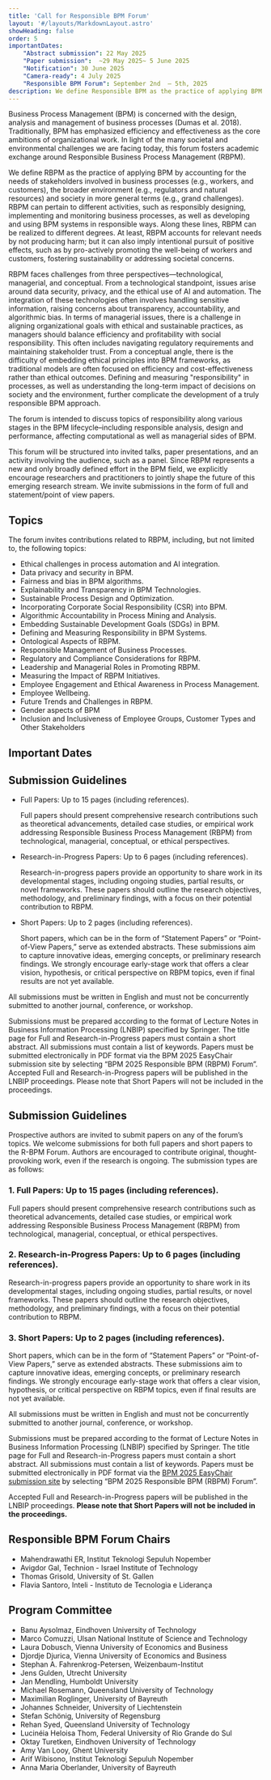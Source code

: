 ```yaml
---
title: 'Call for Responsible BPM Forum'
layout: '#/layouts/MarkdownLayout.astro'
showHeading: false
order: 5
importantDates:
    "Abstract submission": 22 May 2025
    "Paper submission":  ~29 May 2025~ 5 June 2025
    "Notification": 30 June 2025
    "Camera-ready": 4 July 2025
    "Responsible BPM Forum": September 2nd  – 5th, 2025
description: We define Responsible BPM as the practice of applying BPM by accounting for the needs of stakeholders involved in business processes (e.g., workers, and customers), the broader environment (e.g., regulators and natural resources) and society in more general terms (e.g., grand challenges)
---
```


Business Process Management (BPM) is concerned with the design, analysis and management of business processes (Dumas et al. 2018). Traditionally, BPM has emphasized efficiency and effectiveness as the core ambitions of organizational work. In light of the many societal and environmental challenges we are facing today, this forum fosters academic exchange around Responsible Business Process Management (RBPM). 

We define RBPM as the practice of applying BPM by accounting for the needs of stakeholders involved in business processes (e.g., workers, and customers), the broader environment (e.g., regulators and natural resources) and society in more general terms (e.g., grand challenges). RBPM can pertain to different activities, such as responsibly designing, implementing and monitoring business processes, as well as developing and using BPM systems in responsible ways. Along these lines, RBPM can be realized to different degrees. At least, RBPM accounts for relevant needs by not producing harm; but it can also imply intentional pursuit of positive effects, such as by pro-actively promoting the well-being of workers and customers, fostering sustainability or addressing societal concerns. 

RBPM faces challenges from three perspectives—technological, managerial, and conceptual. From a technological standpoint, issues arise around data security, privacy, and the ethical use of AI and automation. The integration of these technologies often involves handling sensitive information, raising concerns about transparency, accountability, and algorithmic bias. In terms of managerial issues, there is a challenge in aligning organizational goals with ethical and sustainable practices, as managers should balance efficiency and profitability with social responsibility. This often includes navigating regulatory requirements and maintaining stakeholder trust. From a conceptual angle, there is the difficulty of embedding ethical principles into BPM frameworks, as traditional models are often focused on efficiency and cost-effectiveness rather than ethical outcomes. Defining and measuring "responsibility" in processes, as well as understanding the long-term impact of decisions on society and the environment, further complicate the development of a truly responsible BPM approach.

The forum is intended to discuss topics of responsibility along various stages in the BPM lifecycle–including responsible analysis, design and performance, affecting computational as well as managerial sides of BPM.

This forum will be structured into invited talks, paper presentations, and an activity involving the audience, such as a panel. Since RBPM represents a new and only broadly defined effort in the BPM field, we explicitly encourage researchers and practitioners to jointly shape the future of this emerging research stream. We invite submissions in the form of full and statement/point of view papers.

## Topics

The forum invites contributions related to RBPM, including, but not limited to, the following topics:
- Ethical challenges in process automation and AI integration. 
- Data privacy and security in BPM.
- Fairness and bias in BPM algorithms. 
- Explainability and Transparency in BPM Technologies.
- Sustainable Process Design and Optimization.
- Incorporating Corporate Social Responsibility (CSR) into BPM.
- Algorithmic Accountability in Process Mining and Analysis.
- Embedding Sustainable Development Goals (SDGs) in BPM. 
- Defining and Measuring Responsibility in BPM Systems. 
- Ontological Aspects of RBPM. 
- Responsible Management of Business Processes. 
- Regulatory and Compliance Considerations for RBPM. 
- Leadership and Managerial Roles in Promoting RBPM. 
- Measuring the Impact of RBPM Initiatives.
- Employee Engagement and Ethical Awareness in Process Management. 
- Employee Wellbeing. 
- Future Trends and Challenges in RBPM.      
- Gender aspects of BPM
- Inclusion and Inclusiveness of Employee Groups, Customer Types and Other Stakeholders

## Important Dates

<ImportantDates importantDates={frontmatter.importantDates}/>

## Submission Guidelines

* Full Papers: Up to 15 pages (including references).

    Full papers should present comprehensive research contributions such as theoretical advancements, detailed case studies, or empirical work addressing Responsible Business Process Management (RBPM) from technological, managerial, conceptual, or ethical perspectives.

* Research-in-Progress Papers: Up to 6 pages (including references).

    Research-in-progress papers provide an opportunity to share work in its developmental stages, including ongoing studies, partial results, or novel frameworks. These papers should outline the research objectives, methodology, and preliminary findings, with a focus on their potential contribution to RBPM.

* Short Papers: Up to 2 pages (including references).

    Short papers, which can be in the form of “Statement Papers” or “Point-of-View Papers,” serve as extended abstracts. These submissions aim to capture innovative ideas, emerging concepts, or preliminary research findings. We strongly encourage early-stage work that offers a clear vision, hypothesis, or critical perspective on RBPM topics, even if final results are not yet available.
 
All submissions must be written in English and must not be concurrently submitted to another journal, conference, or workshop.
 
Submissions must be prepared according to the format of Lecture Notes in Business Information Processing (LNBIP) specified by Springer. The title page for Full and Research-in-Progress papers must contain a short abstract. All submissions must contain a list of keywords. Papers must be submitted electronically in PDF format via the BPM 2025 EasyChair submission site by selecting “BPM 2025 Responsible BPM (RBPM) Forum”.
Accepted Full and Research-in-Progress papers will be published in the LNBIP proceedings. Please note that Short Papers will not be included in the proceedings.

## Submission Guidelines

Prospective authors are invited to submit papers on any of the forum’s topics. We welcome submissions for both full papers and short papers to the R-BPM Forum. Authors are encouraged to contribute original, thought-provoking work, even if the research is ongoing. The submission types are as follows:

### 1. Full Papers: Up to 15 pages (including references).

Full papers should present comprehensive research contributions such as theoretical advancements, detailed case studies, or empirical work addressing Responsible Business Process Management (RBPM) from technological, managerial, conceptual, or ethical perspectives.

### 2. Research-in-Progress Papers: Up to 6 pages (including references).

Research-in-progress papers provide an opportunity to share work in its developmental stages, including ongoing studies, partial results, or novel frameworks. These papers should outline the research objectives, methodology, and preliminary findings, with a focus on their potential contribution to RBPM.

### 3. Short Papers: Up to 2 pages (including references).

Short papers, which can be in the form of “Statement Papers” or “Point-of-View Papers,” serve as extended abstracts. These submissions aim to capture innovative ideas, emerging concepts, or preliminary research findings. We strongly encourage early-stage work that offers a clear vision, hypothesis, or critical perspective on RBPM topics, even if final results are not yet available.

All submissions must be written in English and must not be concurrently submitted to another journal, conference, or workshop.

Submissions must be prepared according to the format of Lecture Notes in Business Information Processing (LNBIP) specified by Springer. The title page for Full and Research-in-Progress papers must contain a short abstract. All submissions must contain a list of keywords. Papers must be submitted electronically in PDF format via the [BPM 2025 EasyChair submission site](https://easychair.org/conferences/?conf=bpm2025) by selecting “BPM 2025 Responsible BPM (RBPM) Forum”.

Accepted Full and Research-in-Progress papers will be published in the LNBIP proceedings. **Please note that Short Papers will not be included in the proceedings.**

## Responsible BPM Forum Chairs

- Mahendrawathi ER, Institut Teknologi Sepuluh Nopember
- Avigdor Gal, Technion - Israel Institute of Technology
- Thomas Grisold, University of St. Gallen
- Flavia Santoro, Inteli - Instituto de Tecnologia e Liderança

## Program Committee

- Banu Aysolmaz, Eindhoven University of Technology
- Marco Comuzzi, Ulsan National Institute of Science and Technology
- Laura Dobusch, Vienna University of Economics and Business
- Djordje Djurica, Vienna University of Economics and Business
- Stephan A. Fahrenkrog-Petersen, Weizenbaum-Institut
- Jens Gulden, Utrecht University
- Jan Mendling, Humboldt University
- Michael Rosemann, Queensland University of Technology
- Maximilian Roglinger, University of Bayreuth
- Johannes Schneider, University of Liechtenstein
- Stefan Schönig, University of Regensburg
- Rehan Syed, Queensland University of Technology
- Lucinéia Heloisa Thom, Federal University of Rio Grande do Sul
- Oktay Turetken, Eindhoven University of Technology
- Amy Van Looy, Ghent University
- Arif Wibisono, Institut Teknologi Sepuluh Nopember
- Anna Maria Oberlander, University of Bayreuth
